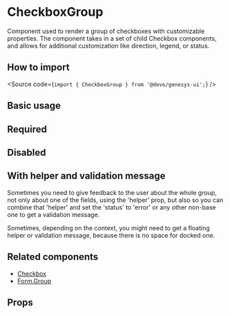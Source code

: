 

<Meta of={Stories} />

# CheckboxGroup

Component used to render a group of checkboxes with customizable properties.
The component takes in a set of child Checkbox components,
and allows for additional customization like direction, legend, or status.

## How to import

<Source code={`import { CheckboxGroup } from '@devo/genesys-ui';`} />

## Basic usage

<Canvas of={Stories.Playground} />

## Required

<Canvas of={Stories.Required} />

## Disabled

<Canvas of={Stories.Disabled} />

## With helper and validation message

Sometimes you need to give feedback to the user about the whole group, not only about one of the fields,
using the 'helper' prop, but also so you can combine that 'helper' and set the 'status' to 'error'
or any other non-base one to get a validation message.

<Canvas of={Stories.WithHelper} />

<Canvas of={Stories.WithValidation} />

Sometimes, depending on the context, you might need to get a floating helper or validation message,
because there is no space for docked one.

<Canvas of={Stories.WithFloatingHelper} />

<Canvas of={Stories.WithFloatingValidation} />

## Related components

- [Checkbox](?path=/docs/components-form-checkbox--overview)
- [Form.Group](?path=/docs/components-form-form-components-formgroup-overview--overview)

## Props

<ArgTypes of={Stories} />
